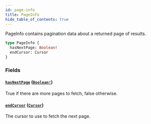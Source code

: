 ```yaml
---
id: page-info
title: PageInfo
hide_table_of_contents: true
---
```



PageInfo contains pagination data about a returned page of results.

```graphql
type PageInfo {
  hasNextPage: Boolean!
  endCursor: Cursor
}
```


### Fields

#### [`hasNextPage`](#) ([`Boolean!`](/docs/directory-api-reference/schema/scalars/boolean))

True if there are more pages to fetch, false otherwise.


#### [`endCursor`](#) ([`Cursor`](/docs/directory-api-reference/schema/scalars/cursor))

The cursor to use to fetch the next page.




